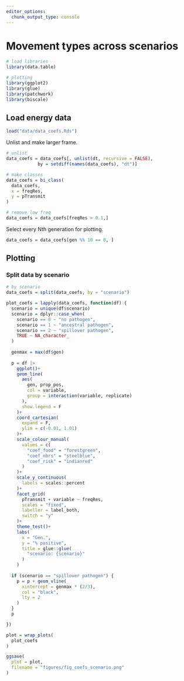 ```yaml
---
editor_options: 
  chunk_output_type: console
---
```


# Movement types across scenarios

```r
# load libraries
library(data.table)

# plotting
library(ggplot2)
library(glue)
library(patchwork)
library(biscale)
```

## Load energy data

```r
load("data/data_coefs.Rds")
```

Unlist and make larger frame.

```r
# unlist
data_coefs = data_coefs[, unlist(dt, recursive = FALSE), 
            by = setdiff(names(data_coefs), "dt")]

# make classes
data_coefs = bi_class(
  data_coefs,
  x = freqRes,
  y = pTransmit
)

# remove low freq
data_coefs = data_coefs[freqRes > 0.1,]
```

Select every Nth generation for plotting.

```r
data_coefs = data_coefs[gen %% 10 == 0, ]
```

## Plotting

### Split data by scenario

```r
# by scenario
data_coefs = split(data_coefs, by = "scenario")
```

```r
plot_coefs = lapply(data_coefs, function(df) {
  scenario = unique(df$scenario)
  scenario = dplyr::case_when(
    scenario == 0 ~ "no pathogen",
    scenario == 1 ~ "ancestral pathogen",
    scenario == 2 ~ "spillover pathogen",
    TRUE ~ NA_character_
  )
  
  genmax = max(df$gen)
  
  p = df |>
    ggplot()+
    geom_line(
      aes(
        gen, prop_pos,
        col = variable,
        group = interaction(variable, replicate)
      ),
      show.legend = F
    )+
    coord_cartesian(
      expand = F,
      ylim = c(-0.01, 1.01)
    )+
    scale_colour_manual(
      values = c(
        "coef_food" = "forestgreen",
        "coef_nbrs" = "steelblue",
        "coef_risk" = "indianred"
      )
    )+
    scale_y_continuous(
      labels = scales::percent
    )+
    facet_grid(
      pTransmit + variable ~ freqRes, 
      scales = "fixed",
      labeller = label_both,
      switch = "y"
    )+
    theme_test()+
    labs(
      x = "Gen.",
      y = "% positive",
      title = glue::glue(
        "scenario: {scenario}"
      )
    )
  
  if (scenario == "spillover pathogen") {
    p = p + geom_vline(
      xintercept = genmax * (2/3),
      col = "black",
      lty = 2
    )
  }
  p

})
```

```r
plot = wrap_plots(
  plot_coefs
)

ggsave(
  plot = plot,
  filename = "figures/fig_coefs_scenario.png"
)
```